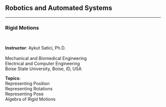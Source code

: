 ## Robotics and Automated Systems {.center .smaller}
<!-- ###################################################################### -->

<hr>

### Rigid Motions

<br/>

::: {layout="[120, 60]"}
__Instructor__: Aykut Satici, Ph.D. <br>
<br>
Mechanical and Biomedical Engineering <br>
Electrical and Computer Engineering <br>
Boise State University, Boise, ID, USA

__Topics__: <br>
Representing Position <br>
Representing Rotations <br>
Representing Pose <br>
Algebra of Rigid Motions <br>
:::
